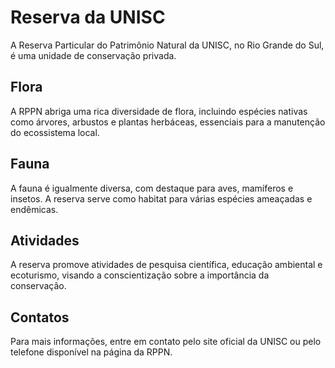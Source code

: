 # Reserva da UNISC

A Reserva Particular do Patrimônio Natural da UNISC, no Rio Grande do Sul, é uma unidade de conservação privada.

## Flora

A RPPN abriga uma rica diversidade de flora, incluindo espécies nativas como árvores, arbustos e plantas herbáceas, essenciais para a manutenção do ecossistema local.

## Fauna

A fauna é igualmente diversa, com destaque para aves, mamíferos e insetos. A reserva serve como habitat para várias espécies ameaçadas e endêmicas.

## Atividades

A reserva promove atividades de pesquisa científica, educação ambiental e ecoturismo, visando a conscientização sobre a importância da conservação.

## Contatos

Para mais informações, entre em contato pelo site oficial da UNISC ou pelo telefone disponível na página da RPPN.